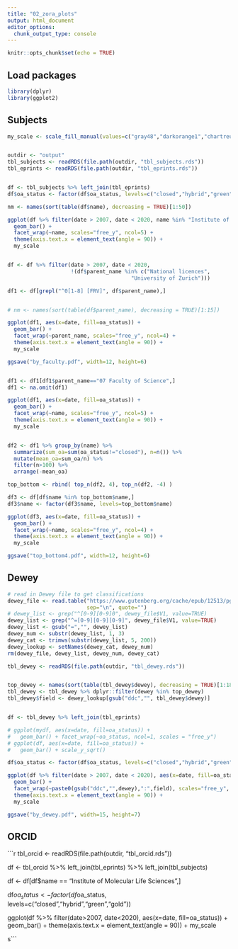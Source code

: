 ```yaml
---
title: "02_zora_plots"
output: html_document
editor_options: 
  chunk_output_type: console
---
```


```r
knitr::opts_chunk$set(echo = TRUE)
```

## Load packages

```r
library(dplyr)
library(ggplot2)
```


## Subjects

```r

my_scale <- scale_fill_manual(values=c("gray48","darkorange1","chartreuse4","gold"))


outdir <- "output"
tbl_subjects <- readRDS(file.path(outdir, "tbl_subjects.rds"))
tbl_eprints <- readRDS(file.path(outdir, "tbl_eprints.rds"))


df <- tbl_subjects %>% left_join(tbl_eprints)
df$oa_status <- factor(df$oa_status, levels=c("closed","hybrid","green","gold"))

nm <- names(sort(table(df$name), decreasing = TRUE)[1:50])

ggplot(df %>% filter(date > 2007, date < 2020, name %in% "Institute of Molecular Life Sciences"), aes(x=date, fill=oa_status)) + 
  geom_bar() + 
  facet_wrap(~name, scales="free_y", ncol=5) +
  theme(axis.text.x = element_text(angle = 90)) +
  my_scale


df <- df %>% filter(date > 2007, date < 2020, 
                    !(df$parent_name %in% c("National licences", 
                                       "University of Zurich")))

df1 <- df[grepl("^0[1-8] [FRV]", df$parent_name),]


# nm <- names(sort(table(df$parent_name), decreasing = TRUE)[1:15])

ggplot(df1, aes(x=date, fill=oa_status)) + 
  geom_bar() + 
  facet_wrap(~parent_name, scales="free_y", ncol=4) +
  theme(axis.text.x = element_text(angle = 90)) +
  my_scale

ggsave("by_faculty.pdf", width=12, height=6)


df1 <- df1[df1$parent_name=="07 Faculty of Science",]
df1 <- na.omit(df1)

ggplot(df1, aes(x=date, fill=oa_status)) + 
  geom_bar() + 
  facet_wrap(~name, scales="free_y", ncol=5) +
  theme(axis.text.x = element_text(angle = 90)) +
  my_scale


df2 <- df1 %>% group_by(name) %>% 
  summarize(sum_oa=sum(oa_status!="closed"), n=n()) %>%
  mutate(mean_oa=sum_oa/n) %>% 
  filter(n>100) %>% 
  arrange(-mean_oa)

top_bottom <- rbind( top_n(df2, 4), top_n(df2, -4) )

df3 <- df[df$name %in% top_bottom$name,]
df3$name <- factor(df3$name, levels=top_bottom$name)

ggplot(df3, aes(x=date, fill=oa_status)) + 
  geom_bar() + 
  facet_wrap(~name, scales="free_y", ncol=4) +
  theme(axis.text.x = element_text(angle = 90)) +
  my_scale

ggsave("top_bottom4.pdf", width=12, height=6)

```

## Dewey

```r
# read in Dewey file to get classifications
dewey_file <- read.table("https://www.gutenberg.org/cache/epub/12513/pg12513.txt", 
                         sep="\n", quote="")
# dewey_list <- grep("^[0-9][0-9]0", dewey_file$V1, value=TRUE)
dewey_list <- grep("^=[0-9][0-9][0-9]", dewey_file$V1, value=TRUE)
dewey_list <- gsub("=","", dewey_list)
dewey_num <- substr(dewey_list, 1, 3)
dewey_cat <- trimws(substr(dewey_list, 5, 200))
dewey_lookup <- setNames(dewey_cat, dewey_num)
rm(dewey_file, dewey_list, dewey_num, dewey_cat)

tbl_dewey <- readRDS(file.path(outdir, "tbl_dewey.rds"))


top_dewey <- names(sort(table(tbl_dewey$dewey), decreasing = TRUE)[1:18])
tbl_dewey <- tbl_dewey %>% dplyr::filter(dewey %in% top_dewey)
tbl_dewey$field <- dewey_lookup[gsub("ddc","", tbl_dewey$dewey)]


df <- tbl_dewey %>% left_join(tbl_eprints)

# ggplot(mydf, aes(x=date, fill=oa_status)) + 
#   geom_bar() + facet_wrap(~oa_status, ncol=1, scales = "free_y")
# ggplot(df, aes(x=date, fill=oa_status)) + 
#   geom_bar() + scale_y_sqrt()

df$oa_status <- factor(df$oa_status, levels=c("closed","hybrid","green","gold"))

ggplot(df %>% filter(date > 2007, date < 2020), aes(x=date, fill=oa_status)) + 
  geom_bar() + 
  facet_wrap(~paste0(gsub("ddc","",dewey),":",field), scales="free_y", ncol=6) +
  theme(axis.text.x = element_text(angle = 90)) +
  my_scale

ggsave("by_dewey.pdf", width=15, height=7)

```

## ORCID

```r

tbl_orcid <- readRDS(file.path(outdir, "tbl_orcid.rds"))

df <- tbl_orcid %>% left_join(tbl_eprints) %>% 
  left_join(tbl_subjects)

df <- df[df$name == "Institute of Molecular Life Sciences",]

df$oa_status <- factor(df$oa_status, levels=c("closed","hybrid","green","gold"))

ggplot(df %>% filter(date>2007, date<2020), aes(x=date, fill=oa_status)) + 
  geom_bar() + 
  theme(axis.text.x = element_text(angle = 90)) +
  my_scale


  
s```
